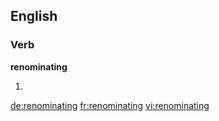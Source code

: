 ==English==

===Verb===
'''renominating'''

# {{third-person singular of|[[renominate]]}}

[[de:renominating]]
[[fr:renominating]]
[[vi:renominating]]